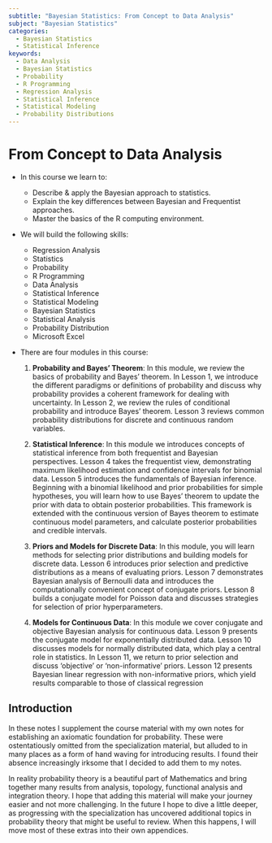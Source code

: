 ```yaml
---
subtitle: "Bayesian Statistics: From Concept to Data Analysis"
subject: "Bayesian Statistics"
categories:
  - Bayesian Statistics
  - Statistical Inference
keywords:
  - Data Analysis
  - Bayesian Statistics
  - Probability
  - R Programming
  - Regression Analysis
  - Statistical Inference
  - Statistical Modeling
  - Probability Distributions
---
```


# From Concept to Data Analysis 

- In this course we learn to:
  - Describe & apply the Bayesian approach to statistics.
  - Explain the key differences between Bayesian and Frequentist approaches.
  - Master the basics of the R computing environment.

- We will build the following skills:
  - Regression Analysis
  - Statistics
  - Probability
  - R Programming
  - Data Analysis
  - Statistical Inference
  - Statistical Modeling
  - Bayesian Statistics
  - Statistical Analysis
  - Probability Distribution
  - Microsoft Excel

- There are four modules in this course:

  1. **Probability and Bayes’ Theorem**: In this module, we review the basics of probability and Bayes’ theorem. In Lesson 1, we introduce the different paradigms or definitions of probability and discuss why probability provides a coherent framework for dealing with uncertainty. In Lesson 2, we review the rules of conditional probability and introduce Bayes’ theorem. Lesson 3 reviews common probability distributions for discrete and continuous random variables.

  2. **Statistical Inference**: In this module we introduces concepts of statistical inference from both frequentist and Bayesian perspectives. Lesson 4 takes the frequentist view, demonstrating maximum likelihood estimation and confidence intervals for binomial data. Lesson 5 introduces the fundamentals of Bayesian inference. Beginning with a binomial likelihood and prior probabilities for simple hypotheses, you will learn how to use Bayes’ theorem to update the prior with data to obtain posterior probabilities. This framework is extended with the continuous version of Bayes theorem to estimate continuous model parameters, and calculate posterior probabilities and credible intervals.

  3. **Priors and Models for Discrete Data**: In this module, you will learn methods for selecting prior distributions and building models for discrete data. Lesson 6 introduces prior selection and predictive distributions as a means of evaluating priors. Lesson 7 demonstrates Bayesian analysis of Bernoulli data and introduces the computationally convenient concept of conjugate priors. Lesson 8 builds a conjugate model for Poisson data and discusses strategies for selection of prior hyperparameters.

  4. **Models for Continuous Data**: In this module we cover conjugate and objective Bayesian analysis for continuous data. Lesson 9 presents the conjugate model for exponentially distributed data. Lesson 10 discusses models for normally distributed data, which play a central role in statistics. In Lesson 11, we return to prior selection and discuss ‘objective’ or ‘non-informative’ priors. Lesson 12 presents Bayesian linear regression with non-informative priors, which yield results comparable to those of classical regression




## Introduction {#sec-introduction}

In these notes I supplement the course material with my own notes for establishing an axiomatic foundation for probability.
These were ostentatiously omitted from the specialization material, but alluded to in many places as a form of hand waving for introducing results. I found their absence increasingly irksome that I decided to add them to my notes. 

In reality probability theory is a beautiful part of Mathematics and bring together many results from analysis, topology, functional analysis and integration theory. I hope that adding this material will make your journey easier and not more challenging. In the future I hope to dive a little deeper, as progressing with the specialization has uncovered additional topics in probability theory that might be useful to review. When this happens, I will move most of these extras into their own appendices. 

